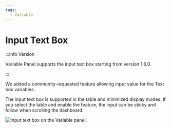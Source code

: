 ```yaml
---
tags:
  - Variable
---
```



# Input Text Box

:::info Version

Variable Panel supports the input text box starting from version 1.6.0.

:::

We added a community-requested feature allowing input value for the Text box variables.

The input text box is supported in the table and minimized display modes. If you select the table and enable the feature, the input can be sticky and follow when scrolling the dashboard.

<Image
  title="Input text box on the Variable panel."
  src="/img/plugins/volkovlabs-variable-panel/input.png"
/>
